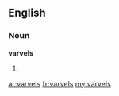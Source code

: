 ==English==

===Noun===
'''varvels'''

# {{plural of|[[varvel]]}}

[[ar:varvels]]
[[fr:varvels]]
[[my:varvels]]